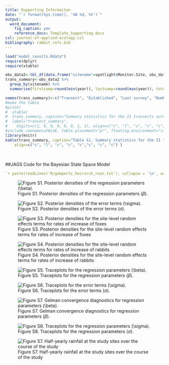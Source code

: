 ```yaml
---
title: Supporting Informaiton
date: "`r format(Sys.time(), '%B %d, %Y')`"
output: 
  word_document: 
    fig_caption: yes
    reference_docx: Template_Supporting.docx
csl: journal-of-applied-ecology.csl
bibliography: rabbit_refs.bib
---
```


```r
load("model_results.Rdata")
require(dplyr)
require(xtable)

obs_data2<-tbl_df(data.frame("sitename"=spotlight$Monitor.Site, obs_data))
trans_summary<-obs_data2 %>%
  group_by(sitename) %>%
  summarise(firstsamp=round(min(year)), lastsamp=round(max(year)), total_surv=length(foxes.counted), years_samped=n_distinct(year), maxlength=max(trans.length)/1000, meanlength=round(mean(trans.length)/1000, 2))

names(trans_summary)<-c("Transect", "Established", "Last survey", "Number of Surveys", "Years with survey", "Full length (km)", "Mean length (km)")
#make the table
#print(
#  xtable(
#  trans_summary, caption="Summary statistics for the 21 transects surveyed for abundance of foxes and rabbits.", 
#  label="transect_summary", 
#    digits=c(1, 0, 0, 0, 0, 0, 1, 1), align=c("c", "l", "c", "c", "c","c", "c", "c") ), 
#include.rownames=FALSE, table.placement="p!", floating.environment="sidewaystable", caption.placement = "top")
library(knitr)
kable(trans_summary, caption="Table S1. Summary statistics for the 21 transects surveyed for abundance of foxes and rabbits.",
	align=c("c", "l", "c", "c", "c","c", "c", "c") )
```
<br>

##JAGS Code for the Bayesian State Space Model
```r
`r paste(readLines('R/gompertz_heirarch_rain.txt'), collapse = '\n', warn=FALSE)`
```

![Figure S1. Posterior densities of the regression parameters $(\beta)$.](Figures/beta_posterior_density.png) 

![Figure S2. Posterior densities of the error terms $(\sigma)$.](Figures/sigma_posterior_density.png) 

![Figure S3. Posterior densities for the site-level random effects terms for rates of increase of foxes](Figures/raneff_violin_foxes.png)

![Figure S4. Posterior densities for the site-level random effects terms for rates of increase of rabbits](Figures/raneff_violin_rabbits.png)

![Figure S5. Traceplots for the regression parameters $(\beta)$.](Figures/beta_traceplots.png)

![Figure S6. Traceplots for the error terms $(\sigma)$.](Figures/sigma_traceplots.png)

![Figure S7. Gelman convergence diagnostics for regression parameters $(\beta)$.](Figures/beta_gelman_diag.png)

![Figure S8. Traceplots for the regression parameters $(\sigma)$.](Figures/sigma_gelman_diag.png)

![Figure S7. Half-yearly rainfall at the study sites over the course of the study](Figures/rain_graph.png)
